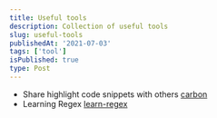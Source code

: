 ```yaml
---
title: Useful tools
description: Collection of useful tools
slug: useful-tools
publishedAt: '2021-07-03'
tags: ['tool']
isPublished: true
type: Post
---
```


- Share highlight code snippets with others [carbon](https://carbon.now.sh/)
- Learning Regex [learn-regex](https://github.com/ziishaned/learn-regex/blob/master/README.md)
